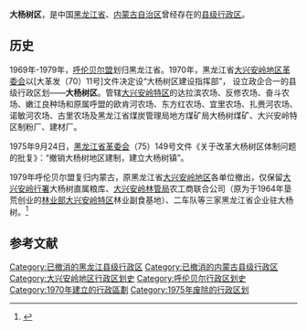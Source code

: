 {{expand|time=2017-03-29T15:19:48+00:00}}
{{refimprove|time=2017-03-29T15:19:48+00:00}}
'''大杨树区'''，是中国[[黑龙江省|黑龙江省]]、[[内蒙古自治区|内蒙古自治区]]曾经存在的[[县级行政区|县级行政区]]。

==历史==
1969年-1979年，[[呼伦贝尔盟|呼伦贝尔盟]]划归黑龙江省。1970年，黑龙江省[[大兴安岭地区|大兴安岭地区革委会]]以[大革发（70）11号]文件决定设“大杨树区建设指挥部”， 设立政企合一的县级行政区划——'''大杨树区'''。管辖[[大兴安岭特区|大兴安岭特区]]的达拉滨农场、反修农场、奋斗农场、嫩江良种场和原属呼盟的欧肯河农场、东方红农场、宜里农场、扎赉河农场、诺敏河农场、古里农场及黑龙江省煤炭管理局地方煤矿局大杨树煤矿、大兴安岭特区制粉厂、建材厂。 

1975年9月24日，[[黑龙江省革委会|黑龙江省革委会]]（75）149号文件《关于改革大杨树区体制问题的批复》：“撤销大杨树地区建制，建立大杨树镇”。

1979年呼伦贝尔盟复归内蒙古，原黑龙江省[[大兴安岭地区|大兴安岭地区]]各单位撤出，仅保留[[大兴安岭行署|大兴安岭行署]]大杨树直属粮库、[[大兴安岭林管局|大兴安岭林管局]]农工商联合公司（原为于1964年垦荒创业的[[林业部|林业部]][[大兴安岭特区|大兴安岭特区]]林业副食基地）、二车队等三家黑龙江省企业驻大杨树。<ref>{{Cite web |url=http://www.agri.com.cn/town/150723101000.htm |title=大杨树简介 |access-date=2017-03-29 |archive-date=2016-11-05 |archive-url=https://web.archive.org/web/20161105183110/http://www.agri.com.cn/town/150723101000.htm |dead-url=yes }}</ref>

==参考文献==
{{Reflist}}

[[Category:已撤消的黑龙江县级行政区|Category:已撤消的黑龙江县级行政区]]
[[Category:已撤消的内蒙古县级行政区|Category:已撤消的内蒙古县级行政区]]
[[Category:大兴安岭地区行政区划史|Category:大兴安岭地区行政区划史]]
[[Category:呼伦贝尔行政区划史|Category:呼伦贝尔行政区划史]]
[[Category:1970年建立的行政區劃|Category:1970年建立的行政區劃]]
[[Category:1975年废除的行政区划|Category:1975年废除的行政区划]]